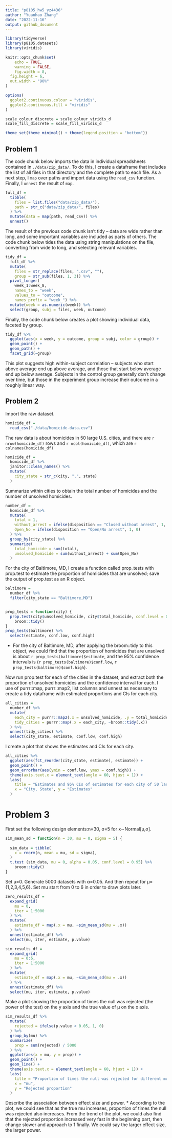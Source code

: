 ```yaml
---
title: "p8105_hw5_yz4436"
author: "Yuanhao Zhang"
date: "2022-11-16"
output: github_document
---
```


```r
library(tidyverse)
library(p8105.datasets)
library(viridis)

knitr::opts_chunk$set(
	echo = TRUE,
	warning = FALSE,
	fig.width = 8, 
  fig.height = 6,
  out.width = "90%"
)

options(
  ggplot2.continuous.colour = "viridis",
  ggplot2.continuous.fill = "viridis"
)

scale_colour_discrete = scale_colour_viridis_d
scale_fill_discrete = scale_fill_viridis_d

theme_set(theme_minimal() + theme(legend.position = "bottom"))
```


## Problem 1

The code chunk below imports the data in individual spreadsheets contained in `./data/zip_data/`. To do this, I create a dataframe that includes the list of all files in that directory and the complete path to each file. As a next step, I `map` over paths and import data using the `read_csv` function. Finally, I `unnest` the result of `map`.

```r
full_df = 
  tibble(
    files = list.files("data/zip_data/"),
    path = str_c("data/zip_data/", files)
  ) %>% 
  mutate(data = map(path, read_csv)) %>% 
  unnest()
```

The result of the previous code chunk isn't tidy -- data are wide rather than long, and some important variables are included as parts of others. The code chunk below tides the data using string manipulations on the file, converting from wide to long, and selecting relevant variables. 

```r
tidy_df = 
  full_df %>% 
  mutate(
    files = str_replace(files, ".csv", ""),
    group = str_sub(files, 1, 3)) %>% 
  pivot_longer(
    week_1:week_8,
    names_to = "week",
    values_to = "outcome",
    names_prefix = "week_") %>% 
  mutate(week = as.numeric(week)) %>% 
  select(group, subj = files, week, outcome)
```

Finally, the code chunk below creates a plot showing individual data, faceted by group. 

```r
tidy_df %>% 
  ggplot(aes(x = week, y = outcome, group = subj, color = group)) + 
  geom_point() + 
  geom_path() + 
  facet_grid(~group)
```

This plot suggests high within-subject correlation -- subjects who start above average end up above average, and those that start below average end up below average. Subjects in the control group generally don't change over time, but those in the experiment group increase their outcome in a roughly linear way. 

## Problem 2

Import the raw dataset.
```r
homicide_df = 
  read_csv("./data/homicide-data.csv")
```

The raw data is about homicides in 50 large U.S. cities, and there are `r nrow(homicide_df)` rows and `r ncol(homicide_df)`, which are `r colnames(homicide_df)`

```r
homicide_df =
  homicide_df %>%
  janitor::clean_names() %>%
  mutate(
    city_state = str_c(city, ",", state)
  )
```

Summarize within cities to obtain the total number of homicides and the number of unsolved homicides.
```r
number_df = 
  homicide_df %>%
  mutate(
    total = 1,
    without_arrest = ifelse(disposition == "Closed without arrest", 1, 0),
    Open_No = ifelse(disposition == "Open/No arrest", 1, 0)
  ) %>%
  group_by(city_state) %>%
  summarize(
    total_homicide = sum(total),
    unsolved_homicide = sum(without_arrest) + sum(Open_No)
  )

```

For the city of Baltimore, MD, I create a function called prop_tests with prop.test to estimate the proportion of homicides that are unsolved; save the output of prop.test as an R object.

```r
baltimore = 
  number_df %>%
  filter(city_state == "Baltimore,MD")


prop_tests = function(city) {
  prop.test(city$unsolved_homicide, city$total_homicide, conf.level = 0.95) %>%
    broom::tidy()
}
prop_tests(baltimore) %>%
  select(estimate, conf.low, conf.high)

```

* For the city of Baltimore, MD, after applying the broom::tidy to this object, we could find that the proportion of homicides that are unsolved is about `r prop_tests(baltimore)$estimate`, and the 95% confidence intervals is (`r prop_tests(baltimore)$conf.low`, `r prop_tests(baltimore)$conf.high`).


Now run prop.test for each of the cities in the dataset, and extract both the proportion of unsolved homicides and the confidence interval for each. I use of purrr::map, purrr::map2, list columns and unnest as necessary to create a tidy dataframe with estimated proportions and CIs for each city.
```r
all_cities = 
  number_df %>%
  mutate(
    each_city = purrr::map2(.x = unsolved_homicide, .y = total_homicide, ~prop.test(x = .x, n = .y, conf.level = 0.95)),
    tidy_cities = purrr::map(.x = each_city, ~broom::tidy(.x))
  ) %>%
  unnest(tidy_cities) %>%
  select(city_state, estimate, conf.low, conf.high)
```

I create a plot that shows the estimates and CIs for each city.

```r
all_cities %>% 
  ggplot(aes(fct_reorder(city_state, estimate), estimate)) +
  geom_point() +
  geom_errorbar(aes(ymin = conf.low, ymax = conf.high)) +
  theme(axis.text.x = element_text(angle = 60, hjust = 1)) + 
  labs(
    title = "Estimates and 95% CIs of estimates for each city of 50 large U.S. cities",
    x = "City, State", y = "Estimates"
  )
```

# Problem 3
First set the following design elements:n=30, σ=5 for x∼Normal[μ,σ].
```r
sim_mean_sd = function(n = 30, mu = 0, sigma = 5) {
  
  sim_data = tibble(
    x = rnorm(n, mean = mu, sd = sigma),
  ) 
  t.test (sim_data, mu = 0, alpha = 0.05, conf.level = 0.95) %>% 
    broom::tidy()
}
```

Set μ=0. Generate 5000 datasets with α=0.05.
And then repeat for μ={1,2,3,4,5,6}. Set mu start from 0 to 6 in order to draw plots later. 
```r
zero_results_df = 
  expand_grid(
    mu = 0,
    iter = 1:5000
  ) %>% 
  mutate(
    estimate_df = map(.x = mu, ~sim_mean_sd(mu = .x))
  ) %>% 
  unnest(estimate_df) %>%
  select(mu, iter, estimate, p.value)

sim_results_df = 
  expand_grid(
    mu = 0:6,
    iter = 1:5000
  ) %>% 
  mutate(
    estimate_df = map(.x = mu, ~sim_mean_sd(mu = .x))
  ) %>% 
  unnest(estimate_df) %>%
  select(mu, iter, estimate, p.value)
```


Make a plot showing the proportion of times the null was rejected (the power of the test) on the y axis and the true value of μ on the x axis. 

```r
sim_results_df %>%
  mutate(
    rejected = ifelse(p.value < 0.05, 1, 0)
  ) %>%
  group_by(mu) %>%
  summarize(
    prop = sum(rejected) / 5000
  ) %>%
  ggplot(aes(x = mu, y = prop)) + 
  geom_point() +
  geom_line() +
  theme(axis.text.x = element_text(angle = 60, hjust = 1)) + 
  labs(
    title = "Proportion of times the null was rejected for different mu",
    x = "mu",
    y = "Rejected proportion"
  )
```

Describe the association between effect size and power.
* According to the plot, we could see that as the true mu increases, proportion of times the null was rejected also increases. From the trend of the plot, we could also find that the rejected proportion increased very fast in the beginning part, then change slower and approach to 1 finally. We could say the larger effect size, the larger power.

